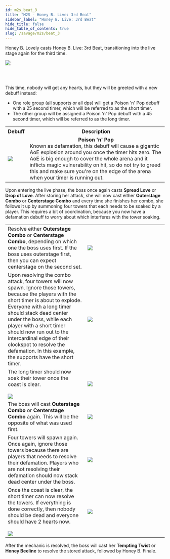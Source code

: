 ```yaml
---
id: m2s_beat_3
title: "M2S - Honey B. Live: 3rd Beat"
sidebar_label: "Honey B. Live: 3rd Beat"
hide_title: false
hide_table_of_contents: true
slug: /savage/m2s/beat_3
---
```



Honey B. Lovely casts <Raidwide>Honey B. Live: 3rd Beat</Raidwide>, transitioning into the live stage again for the third time. 

<img src='https://ffxivkittenassets.z7.web.core.windows.net/m2s/transition_beat_3.gif' />

<br /><br />

This time, nobody will get any hearts, but they will be greeted with a new debuff instead:
- One role group (all supports or all dps) will get a Poison 'n' Pop debuff with a 25 second timer, which will be referred to as the short timer.
- The other group will be assigned a Poison 'n' Pop debuff with a 45 second timer, which will be referred to as the long timer.

<table width='70%'>
    <tr>
        <th>Debuff</th>
        <th>Description</th>
    </tr>
    <tr>
        <td><img src={poison_n_pop_icon_hr} /></td>
        <td><center><strong>Poison 'n' Pop</strong></center>Known as defamation, this debuff will cause a gigantic AoE explosion around you once the timer hits zero. The AoE is big enough to cover the whole arena and it inflicts magic vulnerability on hit, so do not try to greed this and make sure you're on the edge of the arena when your timer is running out.</td>
    </tr>
</table>

Upon entering the live phase, the boss once again casts <strong>Spread Love</strong> or <strong>Drop of Love</strong>. After storing her attack, she will now cast either <strong>Outerstage Combo</strong> or <strong>Centerstage Combo</strong> and every time she finishes her combo, she follows it up by summoning four towers that each needs to be soaked by a player. This requires a bit of coordination, because you now have a defamation debuff to worry about which interferes with the tower soaking.

<table width='80%'>
    <tr>
        <td width='50%'>Resolve either <strong>Outerstage Combo</strong> or <strong>Centerstage Combo</strong>, depending on which one the boss uses first. If the boss uses outerstage first, then you can expect centerstage on the second set.</td>
        <td><img src='https://ffxivkittenassets.z7.web.core.windows.net/m2s/centerstage_combo.gif' /></td>
    </tr>
    <tr>
        <td>Upon resolving the combo attack, four towers will now spawn. Ignore those towers, because the players with the short timer is about to explode. Everyone with a long timer should stack dead center under the boss, while each player with a short timer should now run out to the intercardinal edge of their clockspot to resolve the defamation. In this example, the supports have the short timer.</td>
        <td><img src='https://ffxivkittenassets.z7.web.core.windows.net/m2s/beat_3_part1.png' /></td>
    </tr>
    <tr>
        <td>The long timer should now soak their tower once the coast is clear. <br /><br /><img src='https://ffxivkittenassets.z7.web.core.windows.net/m2s/beat_3_part1.gif' /></td>
        <td><img src='https://ffxivkittenassets.z7.web.core.windows.net/m2s/beat_3_part2.png' /></td>
    </tr>
    <tr>
        <td>The boss will cast <strong>Outerstage Combo</strong> or <strong>Centerstage Combo</strong> again. This will be the opposite of what was used first.</td>
        <td><img src='https://ffxivkittenassets.z7.web.core.windows.net/m2s/outerstage_combo.gif' /></td>
    </tr>
    <tr>
        <td>Four towers will spawn again. Once again, ignore those towers because there are players that needs to resolve their defamation. Players who are not resolving their defamation should now stack dead center under the boss.</td>
        <td><img src='https://ffxivkittenassets.z7.web.core.windows.net/m2s/beat_3_part3.png' /></td>
    </tr>
    <tr>
        <td>Once the coast is clear, the short timer can now resolve the towers. If everything is done correctly, then nobody should be dead and everyone should have 2 hearts now. <br /><br /><img src='https://ffxivkittenassets.z7.web.core.windows.net/m2s/beat_3_part2.gif' /></td>
        <td><img src='https://ffxivkittenassets.z7.web.core.windows.net/m2s/beat_3_part4.png' /></td>
    </tr>
</table>

After the mechanic is resolved, the boss will cast her <strong>Tempting Twist</strong> or <strong>Honey Beeline</strong> to resolve the stored attack, followed by <Raidwide>Honey B. Finale</Raidwide>. 